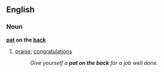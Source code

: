 ==English==

===Noun===
'''[[pat]] on the [[back]]'''
#[[praise]]; [[congratulations]]
#:''Give yourself a '''pat on the back''' for a job well done.''